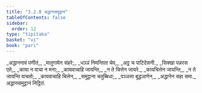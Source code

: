 ```yaml
---
title: "3.2.8 अद्धानसमुट्ठान"
tableOfContents: false
sidebar:
  order: 12
type: "tipitaka"
basket: "vi"
book: "pari"
---
```



<DynamicBreadcrumb />

<Division number="265" book="pari">

<Paragraph number="1131" type="verses" book="pari">
_अद्धाननावं पणीतं,_  
_मातुगामेन संहरे;_  
_धञ्ञं निमन्तिता चेव,_  
_अट्ठ च पाटिदेसनी._  

</Paragraph>

<Paragraph number="1132" type="verses" book="pari">
_सिक्खा पन्नरस एते,_  
_काया न वाचा न मना;_  
_कायवाचाहि जायन्ति,_  
_न ते चित्तेन जायरे._  

</Paragraph>

<Paragraph number="1133" type="verses" book="pari">
_कायचित्तेन जायन्ति,_  
_न ते जायन्ति वाचतो;_  
_कायवाचाहि चित्तेन,_  
_समुट्ठाना चतुब्बिधा;_  
_पञ्ञत्ता बुद्धञाणेन,_  
_अद्धानेन सहा समा._  


</Paragraph>
</Division>

<Paragraph number="1134" type="center" book="pari">
अद्धानसमुट्ठानं निट्ठितं.
</Paragraph>